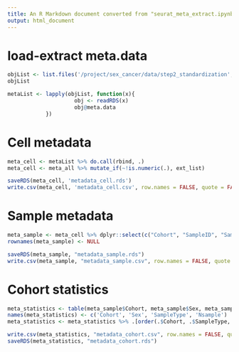 ```yaml
---
title: An R Markdown document converted from "seurat_meta_extract.ipynb"
output: html_document
---
```


# load-extract meta.data

```r
objList <- list.files('/project/sex_cancer/data/step2_standardization', recursive = T, full.names = F, pattern = 'obj.')
objList
```

```r
metaList <- lapply(objList, function(x){
                     obj <- readRDS(x)
                     obj@meta.data
            })
```

# Cell metadata

```r
meta_cell <- metaList %>% do.call(rbind, .)
meta_cell <- meta_all %>% mutate_if(~!is.numeric(.), ext_list)

saveRDS(meta_cell, 'metadata_cell.rds')
write.csv(meta_cell, 'metadata_cell.csv', row.names = FALSE, quote = FALSE)
```

# Sample metadata

```r
meta_sample <- meta_cell %>% dplyr::select(c("Cohort", "SampleID", "SampleType", "DonorID", "Sex", "Chemistry", "Tissue")) %>% .[!duplicated(.$SampleID),]
rownames(meta_sample) <- NULL

saveRDS(meta_sample, "metadata_sample.rds")
write.csv(meta_sample, "metadata_sample.csv", row.names = FALSE, quote = FALSE)
```

# Cohort statistics

```r
meta_statistics <- table(meta_sample$Cohort, meta_sample$Sex, meta_sample$SampleType) %>% as.data.frame() %>% subset(Freq>0)
names(meta_statistics) <- c('Cohort', 'Sex', 'SampleType', 'Nsample')  
meta_statistics <- meta_statistics %>% .[order(.$Cohort, .$SampleType, .$Sex),]

write.csv(meta_statistics, "metadata_cohort.csv", row.names = FALSE, quote = FALSE)
saveRDS(meta_statistics, "metadata_cohort.rds")
```

